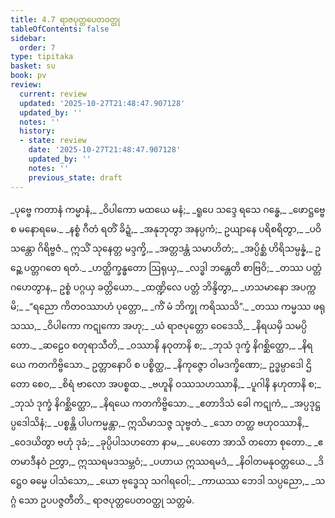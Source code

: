 ```yaml
---
title: 4.7 ရာဇပုတ္တပေတဝတ္ထု
tableOfContents: false
sidebar:
  order: 7
type: tipitaka
basket: su
book: pv
review:
  current: review
  updated: '2025-10-27T21:48:47.907128'
  updated_by: ''
  notes: ''
  history:
  - state: review
    date: '2025-10-27T21:48:47.907128'
    updated_by: ''
    notes: ''
    previous_state: draft
---
```



<ReviewStatus review={frontmatter.review} showDetails={true} />

<HypothesisAnnotation frontmatter={frontmatter} />

<DynamicBreadcrumb />

<Division number="753" book="pv" e="ch" v="19" p="211">

<Paragraph number="807" type="verses" book="pv">
_ပုဗ္ဗေ ကတာနံ ကမ္မာနံ,_  
_ဝိပါကော မထယေ မနံ;_  
_ရူပေ သဒ္ဒေ ရသေ ဂန္ဓေ,_  
_ဖောဋ္ဌဗ္ဗေ စ မနောရမေ._  

</Paragraph>

</Division>
<Division number="754" book="pv" e="ch" v="19" p="211">

<Paragraph number="808" type="verses" book="pv">
_နစ္စံ ဂီတံ ရတိံ ခိဍ္ဍံ,_  
_အနုဘုတွာ အနပ္ပကံ;_  
ဥယျာနေ ပရိစရိတွာ,_  
_ပဝိသန္တော ဂိရိဗ္ဗဇံ._  

</Paragraph>

</Division>
<Division number="755" book="pv" e="ch" v="19" p="211">

<Paragraph number="809" book="pv">
ဣသိံ သုနေတ္တ မဒ္ဒက္ခိ,_  
_အတ္တဒန္တံ သမာဟိတံ;_  
_အပ္ပိစ္ဆံ ဟိရိသမ္ပန္နံ,_  
ဥဉ္ဆေ ပတ္တဂတေ ရတံ._  

</Paragraph>

</Division>
<Division number="756" book="pv" e="ch" v="19" p="211">

<Paragraph number="810" type="verses" book="pv">
_ဟတ္ထိက္ခန္ဓတော ဩရုယှ,_  
_လဒ္ဓါ ဘန္တေတိ စာဗြဝိ;_  
_တဿ ပတ္တံ ဂဟေတွာန,_  
ဥစ္စံ ပဂ္ဂယှ ခတ္တိယော._  

</Paragraph>

</Division>
<Division number="757" book="pv" e="ch" v="19" p="211">

<Paragraph number="811" type="verses" book="pv">
_ထဏ္ဍိလေ ပတ္တံ ဘိန္ဒိတွာ,_  
_ဟသမာနော အပက္ကမိ;_  
_“ရညော ကိတဝဿာဟံ ပုတ္တော,_  
_ကိံ မံ ဘိက္ခု ကရိဿသိ”._  

</Paragraph>

</Division>
<Division number="758" book="pv" e="ch" v="19" p="212">

<Paragraph number="812" type="verses" book="pv">
_တဿ ကမ္မဿ ဖရုသဿ,_  
_ဝိပါကော ကဋုကော အဟု;_  
_ယံ ရာဇပုတ္တော ဝေဒေသိ,_  
_နိရယမှိ သမပ္ပိတော._  

</Paragraph>

</Division>
<Division number="759" book="pv" e="ch" v="19" p="212">

<Paragraph number="813" type="verses" book="pv">
_ဆဠေဝ စတုရာသီတိ,_  
_ဝဿာနိ နဝုတာနိ စ;_  
_ဘုသံ ဒုက္ခံ နိဂစ္ဆိတ္ထော,_  
_နိရယေ ကတကိဗ္ဗိသော._  

</Paragraph>

</Division>
<Division number="760" book="pv" e="ch" v="19" p="212">

<Paragraph number="814" book="pv">
ဥတ္တာနောပိ စ ပစ္စိတ္ထ,_  
_နိကုဇ္ဇော ဝါမဒက္ခိဏော;_  
ဥဒ္ဓမ္ပာဒေါ ဌိတော စေဝ,_  
_စိရံ ဗာလော အပစ္စထ._  

</Paragraph>

</Division>
<Division number="761" book="pv" e="ch" v="19" p="212">

<Paragraph number="815" type="verses" book="pv">
_ဗဟူနိ ဝဿသဟဿာနိ,_  
_ပူဂါနိ နဟုတာနိ စ;_  
_ဘုသံ ဒုက္ခံ နိဂစ္ဆိတ္ထော,_  
_နိရယေ ကတကိဗ္ဗိသော._  

</Paragraph>

</Division>
<Division number="762" book="pv" e="ch" v="19" p="212">

<Paragraph number="816" type="verses" book="pv">
_ဧတာဒိသံ ခေါ ကဋုကံ,_  
_အပ္ပဒုဋ္ဌပ္ပဒေါသိနံ;_  
_ပစ္စန္တိ ပါပကမ္မန္တာ,_  
ဣသိမာသဇ္ဇ သုဗ္ဗတံ._  

</Paragraph>

</Division>
<Division number="763" book="pv" e="ch" v="19" p="212">

<Paragraph number="817" type="verses" book="pv">
_သော တတ္ထ ဗဟုဝဿာနိ,_  
_ဝေဒယိတွာ ဗဟုံ ဒုခံ;_  
_ခုပ္ပိပါသဟတော နာမ,_  
_ပေတော အာသိ တတော စုတော._  

</Paragraph>

</Division>
<Division number="764" book="pv" e="ch" v="19" p="212">

<Paragraph number="818" type="verses" book="pv">
_ဧတမာဒီနဝံ ဉတွာ,_  
ဣဿရမဒသမ္ဘဝံ;_  
_ပဟာယ ဣဿရမဒံ,_  
_နိဝါတမနုဝတ္တယေ._  

</Paragraph>

</Division>
<Division number="765" book="pv" e="ch" v="19" p="212">

<Paragraph number="819" type="verses" book="pv">
_ဒိဋ္ဌေဝ ဓမ္မေ ပါသံသော,_  
_ယော ဗုဒ္ဓေသု သဂါရဝေါ;_  
_ကာယဿ ဘေဒါ သပ္ပညော,_  
_သဂ္ဂံ သော ဥပပဇ္ဇတီတိ._  


</Paragraph>
</Division>

<Paragraph number="820" type="center" book="pv">
ရာဇပုတ္တပေတဝတ္ထု သတ္တမံ.
</Paragraph>